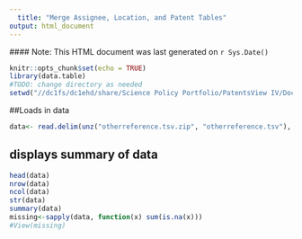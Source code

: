 ```yaml
---
  title: "Merge Assignee, Location, and Patent Tables"
output: html_document
---
```

  #### Note: This HTML document was last generated on `r Sys.Date()`
  
```r
knitr::opts_chunk$set(echo = TRUE)
library(data.table)
#TODO: change directory as needed
setwd("//dc1fs/dc1ehd/share/Science Policy Portfolio/PatentsView IV/Documentation/Tables/20200331")
```
##Loads in data

```r
data<- read.delim(unz("otherreference.tsv.zip", "otherreference.tsv"), header=TRUE, sep ="\t", comment.char="#",  stringsAsFactors = FALSE, quote="", fill = FALSE)
```

## displays summary of data

```r
head(data)
nrow(data)
ncol(data)
str(data)
summary(data)
missing<-sapply(data, function(x) sum(is.na(x)))
#View(missing)

```
